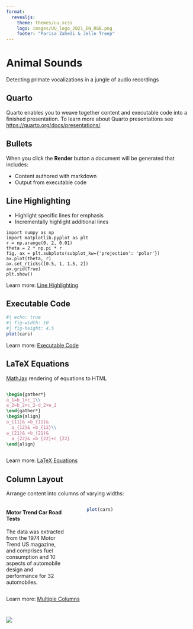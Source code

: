 ```yaml
--- 
format: 
  revealjs:
    theme: themes/uu.scss
    logo: images/UU_logo_2021_EN_RGB.png
    footer: "Parisa Zahedi & Jelle Treep"
---
```


# Animal Sounds {data-background-color="#FFCD00"}

::: {.r-stack}
Detecting primate vocalizations in a jungle of audio recordings
:::

::: {.footer}
:::

## Quarto
::: {.theme-section}
Quarto enables you to weave together content and executable code into a finished presentation. To learn more about Quarto presentations see <https://quarto.org/docs/presentations/>.
:::

## Bullets
::: {.theme-section}
When you click the **Render** button a document will be generated that includes:

-   Content authored with markdown
-   Output from executable code
:::
## Line Highlighting
::: {.theme-section}

-   Highlight specific lines for emphasis
-   Incrementally highlight additional lines

``` .python
import numpy as np
import matplotlib.pyplot as plt
r = np.arange(0, 2, 0.01)
theta = 2 * np.pi * r
fig, ax = plt.subplots(subplot_kw={'projection': 'polar'})
ax.plot(theta, r)
ax.set_rticks([0.5, 1, 1.5, 2])
ax.grid(True)
plt.show()
```
:::
::: footer
Learn more: [Line Highlighting](https://quarto.org/docs/presentations/revealjs/#line-highlighting)
:::

## Executable Code

::: {.theme-section}

```r
#| echo: true
#| fig-width: 10
#| fig-height: 4.5
plot(cars)
```

:::

::: footer
Learn more: [Executable Code](https://quarto.org/docs/presentations/revealjs/#executable-code)
:::

## LaTeX Equations

::: {.theme-section}

[MathJax](https://www.mathjax.org/) rendering of equations to HTML

:::: columns
::: {.column width="40%"}
``` tex
\begin{gather*}
a_1=b_1+c_1\\
a_2=b_2+c_2-d_2+e_2
\end{gather*}
\begin{align}
a_{11}& =b_{11}&
  a_{12}& =b_{12}\\
a_{21}& =b_{21}&
  a_{22}& =b_{22}+c_{22}
\end{align}
```
:::

::: {.column width="60%"}
```{=tex}
\begin{gather*}
a_1=b_1+c_1\\
a_2=b_2+c_2-d_2+e_2
\end{gather*}
```
```{=tex}
\begin{align}
a_{11}& =b_{11}&
  a_{12}& =b_{12}\\
a_{21}& =b_{21}&
  a_{22}& =b_{22}+c_{22}
\end{align}
```
:::
::::
:::

::: footer
Learn more: [LaTeX Equations](https://quarto.org/docs/authoring/markdown-basics.html#equations)
:::

## Column Layout {.smaller}

::: {.theme-section}

Arrange content into columns of varying widths:

:::: columns
::: {.column width="35%"}
#### Motor Trend Car Road Tests

The data was extracted from the 1974 Motor Trend US magazine, and comprises fuel consumption and 10 aspects of automobile design and performance for 32 automobiles.
:::

::: {.column width="3%"}
:::

::: {.column width="62%"}
```r
plot(cars)
```
:::
::::
::: 


::: footer
Learn more: [Multiple Columns](https://quarto.org/docs/presentations/revealjs/#multiple-columns)
:::

# {data-background-color="#FFCD00"}

![](images/UU_logo_2021_EN_RGB_payoff.png)
